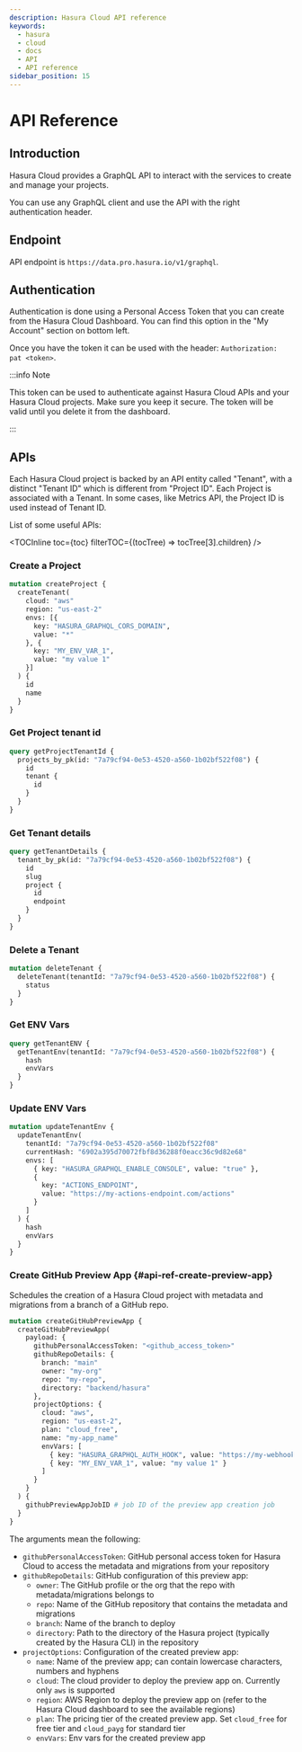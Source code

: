 ```yaml
---
description: Hasura Cloud API reference
keywords:
  - hasura
  - cloud
  - docs
  - API
  - API reference
sidebar_position: 15
---
```



# API Reference

## Introduction

Hasura Cloud provides a GraphQL API to interact with the services to create and manage your projects.

You can use any GraphQL client and use the API with the right authentication header.

## Endpoint

API endpoint is `https://data.pro.hasura.io/v1/graphql`.

## Authentication

Authentication is done using a Personal Access Token that you can create from the Hasura Cloud Dashboard. You can find this option in the "My Account" section on bottom left.

Once you have the token it can be used with the header: `Authorization: pat <token>`.

:::info Note

This token can be used to authenticate against Hasura Cloud APIs and your Hasura Cloud projects. Make sure you keep it secure. The token will be valid until you delete it from the dashboard.

:::

## APIs

Each Hasura Cloud project is backed by an API entity called "Tenant", with a distinct "Tenant ID" which is different from "Project ID". Each Project is associated with a Tenant. In some cases, like Metrics API, the Project ID is used instead of Tenant ID.

List of some useful APIs:

<TOCInline toc={toc} filterTOC={(tocTree) => tocTree[3].children} />

### Create a Project

```graphql
mutation createProject {
  createTenant(
    cloud: "aws"
    region: "us-east-2"
    envs: [{
      key: "HASURA_GRAPHQL_CORS_DOMAIN",
      value: "*"
    }, {
      key: "MY_ENV_VAR_1",
      value: "my value 1"
    }]
  ) {
    id
    name
  }
}
```

### Get Project tenant id

```graphql
query getProjectTenantId {
  projects_by_pk(id: "7a79cf94-0e53-4520-a560-1b02bf522f08") {
    id
    tenant {
      id
    }
  }
}
```

### Get Tenant details

```graphql
query getTenantDetails {
  tenant_by_pk(id: "7a79cf94-0e53-4520-a560-1b02bf522f08") {
    id
    slug
    project {
      id
      endpoint
    }
  }
}
```

### Delete a Tenant

```graphql
mutation deleteTenant {
  deleteTenant(tenantId: "7a79cf94-0e53-4520-a560-1b02bf522f08") {
    status
  }
}
```

### Get ENV Vars

```graphql
query getTenantENV {
  getTenantEnv(tenantId: "7a79cf94-0e53-4520-a560-1b02bf522f08") {
    hash
    envVars
  }
}
```

### Update ENV Vars

```graphql
mutation updateTenantEnv {
  updateTenantEnv(
    tenantId: "7a79cf94-0e53-4520-a560-1b02bf522f08"
    currentHash: "6902a395d70072fbf8d36288f0eacc36c9d82e68"
    envs: [
      { key: "HASURA_GRAPHQL_ENABLE_CONSOLE", value: "true" },
      {
        key: "ACTIONS_ENDPOINT",
        value: "https://my-actions-endpoint.com/actions"
      }
    ]
  ) {
    hash
    envVars
  }
}
```

### Create GitHub Preview App {#api-ref-create-preview-app}

Schedules the creation of a Hasura Cloud project with metadata and migrations from a branch of a GitHub repo.

```graphql
mutation createGitHubPreviewApp {
  createGitHubPreviewApp(
    payload: {
      githubPersonalAccessToken: "<github_access_token>"
      githubRepoDetails: {
        branch: "main"
        owner: "my-org"
        repo: "my-repo",
        directory: "backend/hasura"
      },
      projectOptions: {
        cloud: "aws",
        region: "us-east-2",
        plan: "cloud_free",
        name: "my-app_name"
        envVars: [
          { key: "HASURA_GRAPHQL_AUTH_HOOK", value: "https://my-webhook.com" },
          { key: "MY_ENV_VAR_1", value: "my value 1" }
        ]
      }
    }
  ) {
    githubPreviewAppJobID # job ID of the preview app creation job
  }
}
```

The arguments mean the following:

- `githubPersonalAccessToken`: GitHub personal access token for Hasura Cloud to access the metadata and migrations from your repository
- `githubRepoDetails`: GitHub configuration of this preview app:
  - `owner`: The GitHub profile or the org that the repo with metadata/migrations belongs to
  - `repo`: Name of the GitHub repository that contains the metadata and migrations
  - `branch`: Name of the branch to deploy
  - `directory`: Path to the directory of the Hasura project (typically created by the Hasura CLI) in the repository
- `projectOptions`: Configuration of the created preview app:
  - `name`: Name of the preview app; can contain lowercase characters, numbers and hyphens
  - `cloud`: The cloud provider to deploy the preview app on. Currently only `aws` is supported
  - `region`: AWS Region to deploy the preview app on (refer to the Hasura Cloud dashboard to see the available regions)
  - `plan`: The pricing tier of the created preview app. Set `cloud_free` for free tier and `cloud_payg` for standard tier
  - `envVars`: Env vars for the created preview app
